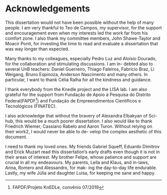 # Acknowledgements

This dissertation would not have been possible without the help of many people. I am very thankful to Teo de Campos, my supervisor, for the support and encouragement even when my interests led the work far from his comfort zone. I also thank my committee members, John Shawe-Taylor and Moacir Ponti, for investing the time to read and evaluate a dissertation that was way longer than expected.

Many thanks to my colleagues, especially Pedro Luz and Aloísio Dourado, for the collaboration and stimulating discussions. I am in- debted also to several UnB teachers: Daniel Guerreiro, Thiago Faleiros, Fabrício Braz, Li Weigang, Bruno Espinoza, Anderson Nascimento and many others. In particular, I want to thank Célia Ralha for all the kindness and guidance.

I thank everybody from the Knedle project and the LISA lab. I am also grateful for the support from Fundação de Apoio à Pesquisa do Distrito Federal(FAPDF[^1]) and Fundação de Empreendimentos Científicos e Tecnológicos (FINATEC).

I also acknowledge that without the bravery of Alexandra Elbakyan of Sci-hub, this would be a much poorer dissertation. I also would like to thank Friedrich Wiemer, Cassiano Rabelo and Aaron Turon. Without relying on their work2, I would never be able to de- velop the complex aesthetic of this document.

I need to thank my loved ones. My friends Gabriel Squeff, Eduardo Dimitrov and Erick Muzart read this dissertation’s early drafts even though it is not in their areas of interest. My brother Felipe, whose patience and support are crucial in all my endeavours. My parents, Leila and Klaus, and in-laws, Anna, Romero and Alessandro, for mak- ing the day-to-day life endurable. Lastly, my wife Júlia and daughter Luísa, for keeping me sane and happy.

[^1]: FAPDF/Projeto KnEDLe, convênio 07/2019